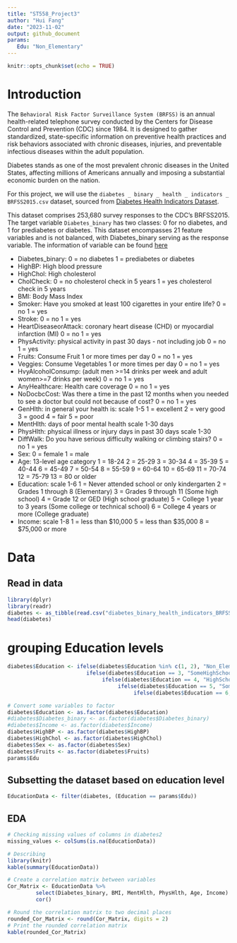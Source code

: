 ```yaml
---
title: "ST558_Project3"
author: "Hui Fang"
date: "2023-11-02"
output: github_document
params:
   Edu: "Non_Elementary"
---
```


```r
knitr::opts_chunk$set(echo = TRUE)
```

# Introduction

The `Behavioral Risk Factor Surveillance System (BRFSS)` is an annual health-related telephone survey conducted by the Centers for Disease Control and Prevention (CDC) since 1984. It is designed to gather standardized, state-specific information on preventive health practices and risk behaviors associated with chronic diseases, injuries, and preventable infectious diseases within the adult population.

Diabetes stands as one of the most prevalent chronic diseases in the United States, affecting millions of Americans annually and imposing a substantial economic burden on the nation. 

For this project, we will use the `diabetes _ binary _ health _ indicators _ BRFSS2015.csv` dataset, sourced from [Diabetes Health Indicators Dataset](https://www.kaggle.com/datasets/alexteboul/diabetes-health-indicators-dataset/).

This dataset comprises 253,680 survey responses to the CDC's BRFSS2015. The target variable `Diabetes_binary` has two classes: 0 for no diabetes, and 1 for prediabetes or diabetes. This dataset encompasses 21 feature variables and is not balanced, with Diabetes_binary serving as the response variable. The information of variable can be found [here](https://www.kaggle.com/datasets/alexteboul/diabetes-health-indicators-dataset/?select=diabetes_binary_health_indicators_BRFSS2015.csv)  

+ Diabetes_binary: 0 = no diabetes 1 = prediabetes or diabetes  
+ HighBP: High blood pressure  
+ HighChol: High cholesterol   
+ CholCheck: 0 = no cholesterol check in 5 years 1 = yes cholesterol check in 5 years  
+ BMI: Body Mass Index   
+ Smoker: Have you smoked at least 100 cigarettes in your entire life? 0 = no 1 = yes  
+ Stroke: 0 = no 1 = yes  
+ HeartDiseaseorAttack: coronary heart disease (CHD) or myocardial infarction (MI) 0 = no 1 = yes  
+ PhysActivity: physical activity in past 30 days - not including job 0 = no 1 = yes   
+ Fruits: Consume Fruit 1 or more times per day 0 = no 1 = yes  
+ Veggies: Consume Vegetables 1 or more times per day 0 = no 1 = yes  
+ HvyAlcoholConsump: (adult men >=14 drinks per week and adult women>=7 drinks per week) 0 = no 1 = yes  
+ AnyHealthcare: Health care coverage 0 = no 1 = yes  
+ NoDocbcCost: Was there a time in the past 12 months when you needed to see a doctor but could not because of cost? 0 = no 1 = yes  
+ GenHlth: in general your health is: scale 1-5 1 = excellent 2 = very good 3 = good 4 = fair 5 = poor  
+ MentHlth: days of poor mental health scale 1-30 days  
+ PhysHlth: physical illness or injury days in past 30 days scale 1-30  
+ DiffWalk: Do you have serious difficulty walking or climbing stairs? 0 = no 1 = yes  
+ Sex: 0 = female 1 = male  
+ Age: 13-level age category 1 = 18-24 2 = 25-29 3 = 30-34 4 = 35-39 5 = 40-44 6 = 45-49 7 = 50-54 8 = 55-59 9 = 60-64 10 = 65-69 11 = 70-74 12 = 75-79 13 = 80 or older  
+ Education: scale 1-6 1 = Never attended school or only kindergarten 2 = Grades 1 through 8 (Elementary) 3 = Grades 9 through 11 (Some high school) 4 = Grade 12 or GED (High school graduate) 5 = College 1 year to 3 years (Some college or technical school) 6 = College 4 years or more (College graduate)  
+ Income: scale 1-8 1 = less than $10,000 5 = less than $35,000 8 = $75,000 or more  

# Data
## Read in data
```r
library(dplyr)
library(readr)
diabetes <- as_tibble(read.csv("diabetes_binary_health_indicators_BRFSS2015.csv", header = TRUE))
head(diabetes)
```
# grouping Education levels
```r
diabetes$Education <- ifelse(diabetes$Education %in% c(1, 2), "Non_Elementary",
                         ifelse(diabetes$Education == 3, "SomeHighSchool", 
                              ifelse(diabetes$Education == 4, "HighSchool",
                                   ifelse(diabetes$Education == 5, "SomeCollege",
                                        ifelse(diabetes$Education == 6, "College", NA)))))

# Convert some variables to factor
diabetes$Education <- as.factor(diabetes$Education)
#diabetes$Diabetes_binary <- as.factor(diabetes$Diabetes_binary)
#diabetes$Income <- as.factor(diabetes$Income)
diabetes$HighBP <- as.factor(diabetes$HighBP)
diabetes$HighChol <- as.factor(diabetes$HighChol)
diabetes$Sex <- as.factor(diabetes$Sex)
diabetes$Fruits <- as.factor(diabetes$Fruits)
params$Edu
```

## Subsetting the dataset based on education level
```r
EducationData <- filter(diabetes, (Education == params$Edu))
```

## EDA
```r
# Checking missing values of columns in diabetes2
missing_values <- colSums(is.na(EducationData))
```
```r
# Describing 
library(knitr)
kable(summary(EducationData))
```

```r
# Create a correlation matrix between variables
Cor_Matrix <- EducationData %>% 
         select(Diabetes_binary, BMI, MentHlth, PhysHlth, Age, Income) %>%
         cor()

# Round the correlation matrix to two decimal places
rounded_Cor_Matrix <- round(Cor_Matrix, digits = 2)
# Print the rounded correlation matrix
kable(rounded_Cor_Matrix)
```


